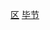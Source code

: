 {{Catnav|頁面分類|...|市辖区|贵州市辖区}}
{{Catnav|頁面分類|...|贵州行政区划|贵州县级行政区|贵州市辖区}}
{{Catnav|頁面分類|...|贵州市州|贵州各市州行政区划|毕节行政区划|毕节区县}}
{{Catnav|頁面分類|...|地级市|贵州地级市|毕节|毕节区县}}

{{catmore|七星关区|毕节市七星关区}}
[[Category:毕节区县|区]]
[[Category:贵州市辖区|毕节]]